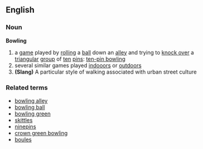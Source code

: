 ==English==
===Noun===
'''Bowling'''
#a [[game]] played by [[rolling]] a [[ball]] down an [[alley]] and trying to [[knock over]] a [[triangular]] [[group]] of [[ten]] [[pin]]s: [[ten-pin bowling]]
#several similar games played [[indooors]] or [[outdoors]]
# '''(Slang)''' A particular style of walking associated with urban street culture
===Related terms===
*[[bowling alley]]
*[[bowling ball]]
*[[bowling green]]
*[[skittles]]
*[[ninepins]]
*[[crown green bowling]]
*[[boules]]